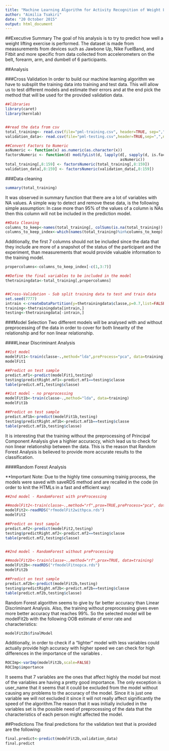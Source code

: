 ```yaml
---
title: "Machine Learning Algorithm for Activity Recognition of Weight Lifting Exercises"
author: "Aimilia Tsakiri"
date: "20 October 2015"
output: html_document
---
```


##Executive Summary
The goal of his analysis is to try to predict how well a weight lifting exercise is performed. The dataset is made from meassurements from devices such as Jawbone Up, Nike FuelBand, and Fitbit
and more specific from data collected from accelerometers on the belt, forearm, arm, and dumbell of 6 participants.


##Analysis

###Cross Validation
In order to build our machine learning algorithm we have to subsplit the training data into training and test data. This will allow us to test different models and estimate their errors and at the end pick the method that will be used for the provided validation data.

```r

##libraries
library(caret)
library(kernlab)


##read the data from csv
total_training<- read.csv(file="pml-training.csv", header=TRUE, sep=",",na.strings = c("NA",""))
validation_data<- read.csv(file="pml-testing.csv",header=TRUE,sep=",",na.strings = c("NA",""))

##Convert Factors to Numeric
asNumeric <- function(x) as.numeric(as.character(x))
factorsNumeric <- function(d) modifyList(d, lapply(d[, sapply(d, is.factor)],   
                                                   asNumeric))
total_training[,8:159] <- factorsNumeric(total_training[,8:159])
validation_data[,8:159] <- factorsNumeric(validation_data[,8:159])
```

###Data cleaning

```r
summary(total_training)
```
It was observed in summary function that there are a lot of variables with NA values. A simple way to detect and remove these data, is the following simple assumption: In case more than 95% of the values of a column is NAs then this column will not be included in the prediction model.

```r
##Data Cleaning
columns_to_keep<-names(total_training[, colSums(is.na(total_training)) <0.95* nrow(total_training)])
columns_to_keep_index<-which(names(total_training)%in%columns_to_keep)
```

Additionally, the first 7 columns should not be included since the data that they include are more of a snapshot of the status of the participant and the experiment, than measurements that would provide valuable information to the training model.


```r

propercolumns<-columns_to_keep_index[-c(1,3:7)]

##Define the final variables to be included in the model
thetrainingdata<-total_training[,propercolumns]


##Cross-Validation - Sub split training data to test and train data
set.seed(7777)
intrain <-createDataPartition(y=thetrainingdata$classe,p=0.7,list=FALSE)
training<-thetrainingdata[intrain,]
testing<-thetrainingdata[-intrain,]

```

###Model Selection
Two different models will be analysed with and without preprocessing of the data in order to cover for both linearity of the relationship and for non linear relationship.

####Linear Discriminant Analysis
```r

##1st model
modelFit1<-train(classe~.,method="lda",preProcess="pca", data=training)
modelFit1

##Predict on test sample
predict.mf1<-predict(modelFit1,testing)
testing$predictRight.mf1<-predict.mf1==testing$classe
table(predict.mf1,testing$classe)

##1st model - no preprocessing
modelFit1b<-train(classe~.,method="lda", data=training)
modelFit1b

##Predict on test sample
predict.mf1b<-predict(modelFit1b,testing)
testing$predictRight.mf1b<-predict.mf1b==testing$classe
table(predict.mf1b,testing$classe)
```
It is interesting that the training without the preprocessing of Principal Component Analysis give a highier accuraccy, which lead us to check for non linear relationship between the data. This is the reason that Random Forest Analysis is believed to provide more accurate results to the classification.

####Random Forest Analysis

**Important Note: Due to the highly time consuming trainig process, the models were saved with saveRDS method and are recalled in the code (in order to knit the HTMLs in a fast and efficient way)
```r

##2nd model - RandomForest with preProcessing

##modelFit2<-train(classe~.,method="rf",prox=TRUE,preProcess="pca", data=training)
modelFit2<-readRDS("rfmodelFit2withpca.rds")
modelFit2

##Predict on test sample
predict.mf2<-predict(modelFit2,testing)
testing$predictRight.mf2<-predict.mf2==testing$classe
table(predict.mf2,testing$classe)


##2nd model - RandomForest without preProcessing

##modelFit2b<-train(classe~.,method="rf",prox=TRUE, data=training)
modelFit2b<-readRDS("rfmodelFitnopca.rds")
modelFit2b

##Predict on test sample
predict.mf2b<-predict(modelFit2b,testing)
testing$predictRight.mf2b<-predict.mf2b==testing$classe
table(predict.mf2b,testing$classe)

```

Random Forest algorithm seems to give by far better accuracy than Linear Discriminant Analysis. Also, the training without preprocessing gives even more better accuracy that reaches 99%.
So the selected model will be modelFit2b with the following OOB estimate of error rate and characteristics:

```r
modelFit2b$finalModel
```

Additionally, in order to check if a "lighter" model with less variables could actually provide high accuracy with higher speed we can check for high differences in the importance of the variables .

```r
ROCImp<-varImp(modelFit2b,scale=FALSE)
ROCImp$importance
```
It seems that 7 variables are the ones that affect highly the model but most of the variables are having a pretty good importance. The only exception is user_name that it seems that it could be excluded from the model without causing any problems to the accuracy of the model. Since it is just one variable we will not excluded it since it will  not really affect significantly the speed of the algorithm.The reason that it was initially included in the variables set is the possible need of preprocessing of the data that the characteristics of each person might affected the model.


##Predictions
The final predictions for the validation test that is provided are the following:
```r
final.predict<-predict(modelFit2b,validation_data)
final.predict
```
